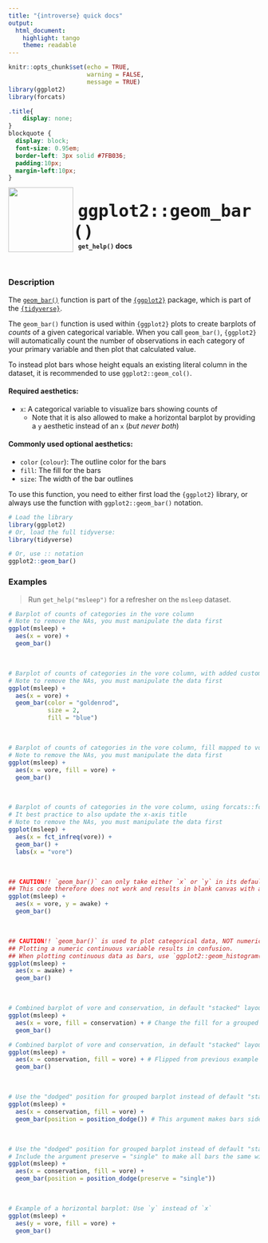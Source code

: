 ```yaml
---
title: "{introverse} quick docs"
output: 
  html_document:
    highlight: tango
    theme: readable
---
```



```r
knitr::opts_chunk$set(echo = TRUE, 
                      warning = FALSE, 
                      message = TRUE)
library(ggplot2)
library(forcats)
```

```css
.title{
    display: none;
}
blockquote {
  display: block;
  font-size: 0.95em;
  border-left: 3px solid #7FB036;
  padding:10px;
  margin-left:10px;
}
```

<div>
<br>
 <img src = "logo.png" style = "float:left;height:130px;margin-top:-20px;">
 <span style = "font-weight:bold;font-size:40px;"> 
  &nbsp;<code>ggplot2::geom_bar()</code>
 </span>
 <br>
 <b>&nbsp;&nbsp;&nbsp;<code>get_help()</code> docs</b>
</div>
<br>

### Description

The [`geom_bar()`](https://ggplot2.tidyverse.org/reference/geom_bar.html) function is part of the [`{ggplot2}`](https://ggplot2.tidyverse.org/) package, which is part of the [`{tidyverse}`](https://www.tidyverse.org/).

The `geom_bar()` function is used within `{ggplot2}` plots to create barplots of _counts_ of a given categorical variable. When you call `geom_bar()`, `{ggplot2}` will automatically count the number of observations in each category of your primary variable and then plot that calculated value.

To instead plot bars whose height equals an existing literal column in the dataset, it is recommended to use `ggplot2::geom_col()`.


#### Required aesthetics:

+ `x`: A categorical variable to visualize bars showing counts of
  + Note that it is also allowed to make a horizontal barplot by providing a `y` aesthetic instead of an `x` (_but never both_)
  
#### Commonly used optional aesthetics:

+ `color` (`colour`): The outline color for the bars
+ `fill`: The fill for the bars
+ `size`: The width of the bar outlines


<!-- Add the following if the topic is a function that does NOT come with base R, and uncomment/fill in the subsequent multiline HTML comment: -->
To use this function, you need to either first load the `{ggplot2}` library, or always use the function with `ggplot2::geom_bar()` notation.

```r
# Load the library
library(ggplot2)
# Or, load the full tidyverse:
library(tidyverse)

# Or, use :: notation
ggplot2::geom_bar()
```



### Examples

> Run `get_help("msleep")` for a refresher on the `msleep` dataset.

```r
# Barplot of counts of categories in the vore column
# Note to remove the NAs, you must manipulate the data first
ggplot(msleep) + 
  aes(x = vore) + 
  geom_bar()
```

<br>

```r
# Barplot of counts of categories in the vore column, with added custom color, size, and fill
# Note to remove the NAs, you must manipulate the data first
ggplot(msleep) + 
  aes(x = vore) + 
  geom_bar(color = "goldenrod",
           size = 2, 
           fill = "blue")
```

<br>


```r
# Barplot of counts of categories in the vore column, fill mapped to vore
# Note to remove the NAs, you must manipulate the data first
ggplot(msleep) + 
  aes(x = vore, fill = vore) + 
  geom_bar()
```


<br>

```r
# Barplot of counts of categories in the vore column, using forcats::fct_infreq() to automatically order vores by frequency on the x-axis
# It best practice to also update the x-axis title 
# Note to remove the NAs, you must manipulate the data first
ggplot(msleep) + 
  aes(x = fct_infreq(vore)) + 
  geom_bar() + 
  labs(x = "vore")
```

<br>

```r
## CAUTION!! `geom_bar()` can only take either `x` or `y` in its default (non-advanced) usage 
## This code therefore does not work and results in blank canvas with an error
ggplot(msleep) + 
  aes(x = vore, y = awake) + 
  geom_bar() 
```

<br>

```r
## CAUTION!! `geom_bar()` is used to plot categorical data, NOT numeric data!
## Plotting a numeric continuous variable results in confusion. 
## When plotting continuous data as bars, use `ggplot2::geom_histogram()` instead
ggplot(msleep) + 
  aes(x = awake) + 
  geom_bar() 
```



<br>

```r
# Combined barplot of vore and conservation, in default "stacked" layout
ggplot(msleep) + 
  aes(x = vore, fill = conservation) + # Change the fill for a grouped barplot
  geom_bar()
```

```r
# Combined barplot of vore and conservation, in default "stacked" layout
ggplot(msleep) + 
  aes(x = conservation, fill = vore) + # Flipped from previous example
  geom_bar()
```

<br>

```r
# Use the "dodged" position for grouped barplot instead of default "stacked"
ggplot(msleep) + 
  aes(x = conservation, fill = vore) +
  geom_bar(position = position_dodge()) # This argument makes bars side-by-side, taking up all the space by default
```

<br>

```r
# Use the "dodged" position for grouped barplot instead of default "stacked"
# Include the argument preserve = "single" to make all bars the same width
ggplot(msleep) + 
  aes(x = conservation, fill = vore) +
  geom_bar(position = position_dodge(preserve = "single")) 
```

<br>
```r
# Example of a horizontal barplot: Use `y` instead of `x`
ggplot(msleep) + 
  aes(y = vore, fill = vore) + 
  geom_bar()
```
